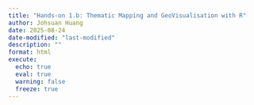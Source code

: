 ```yaml
---
title: "Hands-on 1.b: Thematic Mapping and GeoVisualisation with R"
author: Johsuan Huang
date: 2025-08-24
date-modified: "last-modified"
description: ""
format: html
execute:
  echo: true
  eval: true
  warning: false
  freeze: true
---
```

